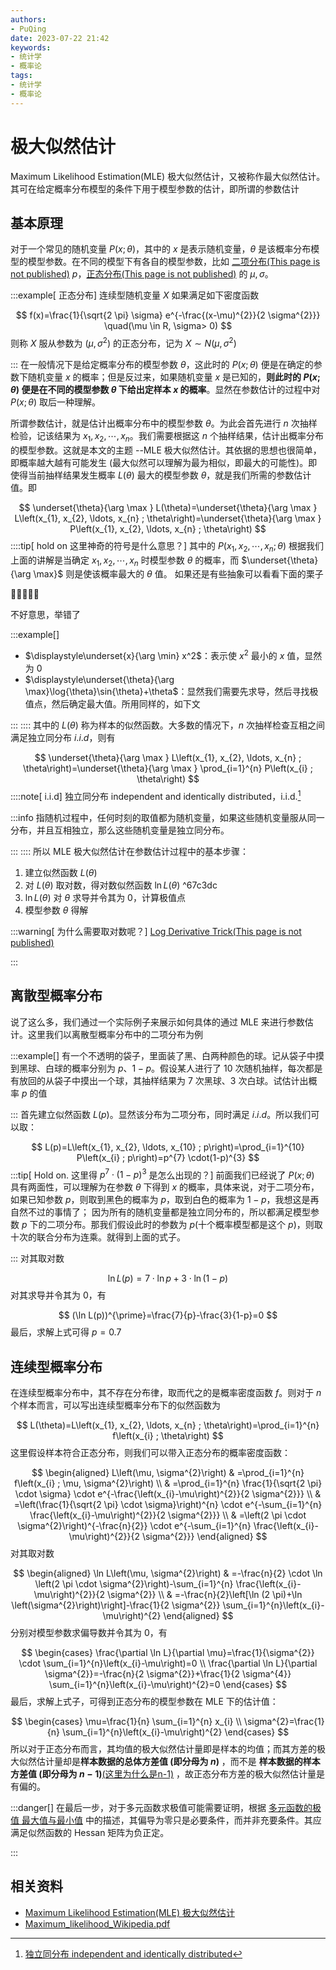 ```yaml
---
authors:
- PuQing
date: 2023-07-22 21:42
keywords:
- 统计学
- 概率论
tags:
- 统计学
- 概率论
---
```

# 极大似然估计

Maximum Likelihood Estimation(MLE) 极大似然估计，又被称作最大似然估计。其可在给定概率分布模型的条件下用于模型参数的估计，即所谓的参数估计

## 基本原理

对于一个常见的随机变量 $P(x;\theta)$，其中的 $x$ 是表示随机变量，$\theta$ 是该概率分布模型的模型参数。在不同的模型下有各自的模型参数，比如 [二项分布(This page is not published)](./404) $p$，[正态分布(This page is not published)](./404) 的 $\mu,\sigma$。

:::example[ 正态分布]
连续型随机变量 $X$ 如果满足如下密度函数


<!--truncate-->
$$
f(x)=\frac{1}{\sqrt{2 \pi} \sigma} e^{-\frac{(x-\mu)^{2}}{2 \sigma^{2}}} \quad(\mu \in R, \sigma> 0)
$$
则称 $X$ 服从参数为 $(\mu,\sigma^2)$ 的正态分布，记为 $X\sim N(\mu,\sigma^2)$

:::
在一般情况下是给定概率分布的模型参数 $\theta$，这此时的 $P(x;\theta)$ 便是在确定的参数下随机变量 $x$ 的概率；但是反过来，如果随机变量 $x$ 是已知的，**则此时的 $P(x;\theta)$ 便是在不同的模型参数 $\theta$ 下给出定样本 $x$ 的概率**。显然在参数估计的过程中对 $P(x;\theta)$ 取后一种理解。

所谓参数估计，就是估计出概率分布中的模型参数 $\theta$。为此会首先进行 $n$ 次抽样检验，记该结果为 $x_1,x_2,\cdots,x_n$。我们需要根据这 $n$ 个抽样结果，估计出概率分布的模型参数。这就是本文的主题 --MLE 极大似然估计。其依据的思想也很简单，即概率越大越有可能发生 (最大似然可以理解为最为相似，即最大的可能性)。即使得当前抽样结果发生概率 $L(\theta)$ 最大的模型参数 $\theta$，就是我们所需的参数估计值。即

$$
\underset{\theta}{\arg \max } L(\theta)=\underset{\theta}{\arg \max } L\left(x_{1}, x_{2}, \ldots, x_{n} ; \theta\right)=\underset{\theta}{\arg \max } P\left(x_{1}, x_{2}, \ldots, x_{n} ; \theta\right)
$$
::::tip[ hold on 这里神奇的符号是什么意思？]
其中的 $P(x_1,x_2,\cdots,x_n;\theta)$ 根据我们上面的讲解是当确定 $x_1,x_2,\cdots,x_n$ 时模型参数 $\theta$ 的概率，而 $\underset{\theta}{\arg \max}$ 则是使该概率最大的 $\theta$ 值。
如果还是有些抽象可以看看下面的栗子

🌰🌰🌰🌰🌰

不好意思，举错了

:::example[]

- $\displaystyle\underset{x}{\arg \min} x^2$：表示使 $x^2$ 最小的 $x$ 值，显然为 $0$
- $\displaystyle\underset{\theta}{\arg \max}\log{\theta}\sin{\theta}+\theta$：显然我们需要先求导，然后寻找极值点，然后确定最大值。所用同样的，如下文

:::
::::
其中的 $L(\theta)$ 称为样本的似然函数。大多数的情况下，$n$ 次抽样检查互相之间满足独立同分布 $i.i.d$，则有

$$
\underset{\theta}{\arg \max } L\left(x_{1}, x_{2}, \ldots, x_{n} ; \theta\right)=\underset{\theta}{\arg \max } \prod_{i=1}^{n} P\left(x_{i} ; \theta\right)
$$
::::note[ i.i.d]
独立同分布 independent and identically distributed，i.i.d.[^1]

:::info
指随机过程中，任何时刻的取值都为随机变量，如果这些随机变量服从同一分布，并且互相独立，那么这些随机变量是独立同分布。


:::
::::
所以 MLE 极大似然估计在参数估计过程中的基本步骤：

1. 建立似然函数 $L(\theta)$
2. 对 $L(\theta)$ 取对数，得对数似然函数 $\ln L(\theta)$ ^67c3dc
3. $\ln L(\theta)$ 对 $\theta$ 求导并令其为 $0$，计算极值点
4. 模型参数 $\theta$ 得解

:::warning[ 为什么需要取对数呢？]
[Log Derivative Trick(This page is not published)](./404)

:::
## 离散型概率分布

说了这么多，我们通过一个实际例子来展示如何具体的通过 MLE 来进行参数估计。这里我们以离散型概率分布中的二项分布为例

:::example[]
有一个不透明的袋子，里面装了黑、白两种颜色的球。记从袋子中摸到黑球、白球的概率分别为 $p$、$1-p$。假设某人进行了 $10$ 次随机抽样，每次都是有放回的从袋子中摸出一个球，其抽样结果为 $7$ 次黑球、$3$ 次白球。试估计出概率 $p$ 的值

:::
首先建立似然函数 $L(p)$。显然该分布为二项分布，同时满足 $i.i.d$。所以我们可以取：

$$
L(p)=L\left(x_{1}, x_{2}, \ldots, x_{10} ; p\right)=\prod_{i=1}^{10} P\left(x_{i} ; p\right)=p^{7} \cdot(1-p)^{3}
$$
:::tip[ Hold on. 这里得 $p^7\cdot (1-p)^3$ 是怎么出现的？]
前面我们已经说了 $P(x;\theta)$ 具有两面性，可以理解为在参数 $\theta$ 下得到 $x$ 的概率，具体来说，对于二项分布，如果已知参数 $p$，则取到黑色的概率为 $p$，取到白色的概率为 $1-p$，我想这是再自然不过的事情了；
因为所有的随机变量都是独立同分布的，所以都满足模型参数 $p$ 下的二项分布。那我们假设此时的参数为 $p$(十个概率模型都是这个 $p$)，则取十次的联合分布为连乘。就得到上面的式子。

:::
对其取对数

$$
\ln L(p)=7 \cdot \ln p+3 \cdot \ln (1-p)
$$
对其求导并令其为 $0$，有

$$
(\ln L(p))^{\prime}=\frac{7}{p}-\frac{3}{1-p}=0
$$
最后，求解上式可得 $p=0.7$

## 连续型概率分布

在连续型概率分布中，其不存在分布律，取而代之的是概率密度函数 $f$。则对于 $n$ 个样本而言，可以写出连续型概率分布下的似然函数为

$$
L(\theta)=L\left(x_{1}, x_{2}, \ldots, x_{n} ; \theta\right)=\prod_{i=1}^{n} f\left(x_{i} ; \theta\right)
$$
这里假设样本符合正态分布，则我们可以带入正态分布的概率密度函数：

$$
\begin{aligned}
L\left(\mu, \sigma^{2}\right) & =\prod_{i=1}^{n} f\left(x_{i} ; \mu, \sigma^{2}\right) \\
& =\prod_{i=1}^{n} \frac{1}{\sqrt{2 \pi} \cdot \sigma} \cdot e^{-\frac{\left(x_{i}-\mu\right)^{2}}{2 \sigma^{2}}} \\
& =\left(\frac{1}{\sqrt{2 \pi} \cdot \sigma}\right)^{n} \cdot e^{-\sum_{i=1}^{n} \frac{\left(x_{i}-\mu\right)^{2}}{2 \sigma^{2}}} \\
& =\left(2 \pi \cdot \sigma^{2}\right)^{-\frac{n}{2}} \cdot e^{-\sum_{i=1}^{n} \frac{\left(x_{i}-\mu\right)^{2}}{2 \sigma^{2}}}
\end{aligned}
$$
对其取对数

$$
\begin{aligned}
\ln L\left(\mu, \sigma^{2}\right) & =-\frac{n}{2} \cdot \ln \left(2 \pi \cdot \sigma^{2}\right)-\sum_{i=1}^{n} \frac{\left(x_{i}-\mu\right)^{2}}{2 \sigma^{2}} \\
& =-\frac{n}{2}\left[\ln (2 \pi)+\ln \left(\sigma^{2}\right)\right]-\frac{1}{2 \sigma^{2}} \sum_{i=1}^{n}\left(x_{i}-\mu\right)^{2}
\end{aligned}
$$
分别对模型参数求偏导数并令其为 $0$，有

$$
\begin{cases}
\frac{\partial \ln L}{\partial \mu}=\frac{1}{\sigma^{2}} \cdot \sum_{i=1}^{n}\left(x_{i}-\mu\right)=0 \\
\frac{\partial \ln L}{\partial \sigma^{2}}=-\frac{n}{2 \sigma^{2}}+\frac{1}{2 \sigma^{4}} \sum_{i=1}^{n}\left(x_{i}-\mu\right)^{2}=0
\end{cases}
$$
最后，求解上式子，可得到正态分布的模型参数在 MLE 下的估计值：

$$
\begin{cases}
\mu=\frac{1}{n} \sum_{i=1}^{n} x_{i} \\
\sigma^{2}=\frac{1}{n} \sum_{i=1}^{n}\left(x_{i}-\mu\right)^{2}
\end{cases}
$$
所以对于正态分布而言，其均值的极大似然估计量即是样本的均值；而其方差的极大似然估计量却是**样本数据的总体方差值 (即分母为 $n$)** ，而不是 **样本数据的样本方差值 (即分母为 $n-1$)**[(这里为什么是n-1)](./8f979ab4#%5E187511) ，故正态分布方差的极大似然估计量是有偏的。

:::danger[]
在最后一步，对于多元函数求极值可能需要证明，根据 [多元函数的极值 最大值与最小值](./8145550f) 中的描述，其偏导为零只是必要条件，而并非充要条件。其应满足似然函数的 $\mathrm{Hessan}$ 矩阵为负正定。

:::
## 相关资料

- [Maximum Likelihood Estimation(MLE) 极大似然估计](https://zhuanlan.zhihu.com/p/163258672)
- [Maximum_likelihood_Wikipedia.pdf](https://www.ccs.neu.edu/home/vip/teach/MLcourse/3_generative_models/lecture_notes/Maximum_likelihood_Wikipedia.pdf)

[^1]: [独立同分布 independent and identically distributed](https://zhuanlan.zhihu.com/p/52530189)
